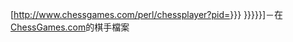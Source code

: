 [http://www.chessgames.com/perl/chessplayer?pid={{{1|{{{id}}}}}} {{{2|{{{name|{{PAGENAME}}}}}}}}]－在[[ChessGames.com]]的棋手檔案<noinclude>

[[Category:西洋棋模板|{{PAGENAME}}]]
[[Category:人物外連用模板|{{PAGENAME}}]]

</noinclude>